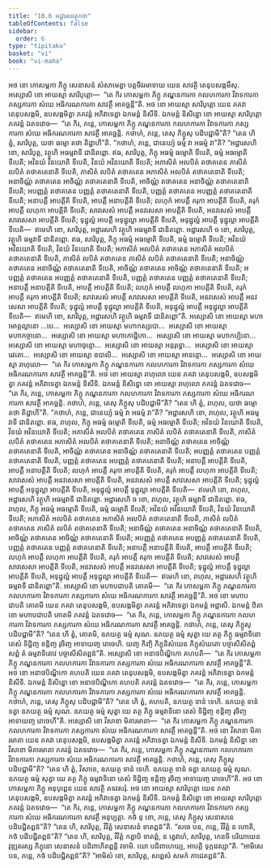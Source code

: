 ```yaml
---
title: "10.6 អដ្ឋារសវត្ថុកថា"
tableOfContents: false
sidebar:
  order: 6
type: "tipitaka"
basket: "vi"
book: "vi-maha"
---
```



<DynamicBreadcrumb />

<Division number="468" book="vi-maha">

<Paragraph number="2003" book="vi-maha">
អថ ខោ កោសម្ពកា ភិក្ខូ សេនាសនំ សំសាមេត្វា បត្តចីវរមាទាយ យេន សាវត្ថិ តេនុបសង្កមឹសុ. អស្សោសិ ខោ អាយស្មា សារិបុត្តោ—  “តេ កិរ កោសម្ពកា ភិក្ខូ ភណ្ឌនការកា កលហការកា វិវាទការកា ភស្សការកា សំឃេ អធិករណការកា សាវត្ថឹ អាគច្ឆន្តី”តិ. អថ ខោ អាយស្មា សារិបុត្តោ យេន ភគវា តេនុបសង្កមិ, ឧបសង្កមិត្វា ភគវន្តំ អភិវាទេត្វា ឯកមន្តំ និសីទិ. ឯកមន្តំ និសិន្នោ ខោ អាយស្មា សារិបុត្តោ ភគវន្តំ ឯតទវោច—  “តេ កិរ, ភន្តេ, កោសម្ពកា ភិក្ខូ ភណ្ឌនការកា កលហការកា វិវាទការកា ភស្សការកា សំឃេ អធិករណការកា សាវត្ថឹ អាគច្ឆន្តិ. កថាហំ, ភន្តេ, តេសុ ភិក្ខូសុ បដិបជ្ជាមី”តិ? “តេន ហិ ត្វំ, សារិបុត្ត, យថា ធម្មោ តថា តិដ្ឋាហី”តិ. “កថាហំ, ភន្តេ, ជានេយ្យំ ធម្មំ វា អធម្មំ វា”តិ?
</Paragraph>

<Paragraph number="2004" book="vi-maha">
“អដ្ឋារសហិ ខោ, សារិបុត្ត, វត្ថូហិ អធម្មវាទី ជានិតព្ពោ. ឥធ, សារិបុត្ត, ភិក្ខុ អធម្មំ ធម្មោតិ ទីបេតិ, ធម្មំ អធម្មោតិ ទីបេតិ; អវិនយំ វិនយោតិ ទីបេតិ, វិនយំ អវិនយោតិ ទីបេតិ; អភាសិតំ អលបិតំ តថាគតេន ភាសិតំ លបិតំ តថាគតេនាតិ ទីបេតិ, ភាសិតំ លបិតំ តថាគតេន អភាសិតំ អលបិតំ តថាគតេនាតិ ទីបេតិ; អនាចិណ្ណំ តថាគតេន អាចិណ្ណំ តថាគតេនាតិ ទីបេតិ, អាចិណ្ណំ តថាគតេន អនាចិណ្ណំ តថាគតេនាតិ ទីបេតិ; អបញ្ញត្តំ តថាគតេន បញ្ញត្តំ តថាគតេនាតិ ទីបេតិ, បញ្ញត្តំ តថាគតេន អបញ្ញត្តំ តថាគតេនាតិ ទីបេតិ; អនាបត្តឹ អាបត្តីតិ ទីបេតិ, អាបត្តឹ អនាបត្តីតិ ទីបេតិ; លហុកំ អាបត្តឹ គរុកា អាបត្តីតិ ទីបេតិ, គរុកំ អាបត្តឹ លហុកា អាបត្តីតិ ទីបេតិ; សាវសេសំ អាបត្តឹ អនវសេសា អាបត្តីតិ ទីបេតិ, អនវសេសំ អាបត្តឹ សាវសេសា អាបត្តីតិ ទីបេតិ; ទុដ្ឋុល្លំ អាបត្តឹ អទុដ្ឋុល្លា អាបត្តីតិ ទីបេតិ, អទុដ្ឋុល្លំ អាបត្តឹ ទុដ្ឋុល្លា អាបត្តីតិ ទីបេតិ—  ឥមេហិ ខោ, សារិបុត្ត, អដ្ឋារសហិ វត្ថូហិ អធម្មវាទី ជានិតព្ពោ.
</Paragraph>

<Paragraph number="2005" book="vi-maha">
អដ្ឋារសហិ ច ខោ, សារិបុត្ត, វត្ថូហិ ធម្មវាទី ជានិតព្ពោ. ឥធ, សារិបុត្ត, ភិក្ខុ អធម្មំ អធម្មោតិ ទីបេតិ, ធម្មំ ធម្មោតិ ទីបេតិ; អវិនយំ អវិនយោតិ ទីបេតិ, វិនយំ វិនយោតិ ទីបេតិ; អភាសិតំ អលបិតំ តថាគតេន អភាសិតំ អលបិតំ តថាគតេនាតិ ទីបេតិ, ភាសិតំ លបិតំ តថាគតេន ភាសិតំ លបិតំ តថាគតេនាតិ ទីបេតិ; អនាចិណ្ណំ តថាគតេន អនាចិណ្ណំ តថាគតេនាតិ ទីបេតិ, អាចិណ្ណំ តថាគតេន អាចិណ្ណំ តថាគតេនាតិ ទីបេតិ; អបញ្ញត្តំ តថាគតេន អបញ្ញត្តំ តថាគតេនាតិ ទីបេតិ, បញ្ញត្តំ តថាគតេន បញ្ញត្តំ តថាគតេនាតិ ទីបេតិ; អនាបត្តឹ អនាបត្តីតិ ទីបេតិ, អាបត្តឹ អាបត្តីតិ ទីបេតិ; លហុកំ អាបត្តឹ លហុកា អាបត្តីតិ ទីបេតិ, គរុកំ អាបត្តឹ គរុកា អាបត្តីតិ ទីបេតិ; សាវសេសំ អាបត្តឹ សាវសេសា អាបត្តីតិ ទីបេតិ, អនវសេសំ អាបត្តឹ អនវសេសា អាបត្តីតិ ទីបេតិ; ទុដ្ឋុល្លំ អាបត្តឹ ទុដ្ឋុល្លា អាបត្តីតិ ទីបេតិ, អទុដ្ឋុល្លំ អាបត្តឹ អទុដ្ឋុល្លា អាបត្តីតិ ទីបេតិ—  ឥមេហិ ខោ, សារិបុត្ត, អដ្ឋារសហិ វត្ថូហិ ធម្មវាទី ជានិតព្ពោ”តិ.
</Paragraph>

</Division>
<Division number="469" book="vi-maha">

<Paragraph number="2006" book="vi-maha">
អស្សោសិ ខោ អាយស្មា មហាមោគ្គល្លានោ …បេ…  អស្សោសិ ខោ អាយស្មា មហាកស្សបោ…  អស្សោសិ ខោ អាយស្មា មហាកច្ចានោ…  អស្សោសិ ខោ អាយស្មា មហាកោដ្ឋិកោ…  អស្សោសិ ខោ អាយស្មា មហាកប្បិនោ…  អស្សោសិ ខោ អាយស្មា មហាចុន្ទោ…  អស្សោសិ ខោ អាយស្មា អនុរុទ្ធោ…  អស្សោសិ ខោ អាយស្មា រេវតោ…  អស្សោសិ ខោ អាយស្មា ឧបាលិ…  អស្សោសិ ខោ អាយស្មា អានន្ទោ…  អស្សោសិ ខោ អាយស្មា រាហុលោ—  “តេ កិរ កោសម្ពកា ភិក្ខូ ភណ្ឌនការកា កលហការកា វិវាទការកា ភស្សការកា សំឃេ អធិករណការកា សាវត្ថឹ អាគច្ឆន្តី”តិ. អថ ខោ អាយស្មា រាហុលោ យេន ភគវា តេនុបសង្កមិ, ឧបសង្កមិត្វា ភគវន្តំ អភិវាទេត្វា ឯកមន្តំ និសីទិ. ឯកមន្តំ និសិន្នោ ខោ អាយស្មា រាហុលោ ភគវន្តំ ឯតទវោច—  “តេ កិរ, ភន្តេ, កោសម្ពកា ភិក្ខូ ភណ្ឌនការកា កលហការកា វិវាទការកា ភស្សការកា សំឃេ អធិករណការកា សាវត្ថឹ អាគច្ឆន្តិ. កថាហំ, ភន្តេ, តេសុ ភិក្ខូសុ បដិបជ្ជាមី”តិ? “តេន ហិ ត្វំ, រាហុល, យថា ធម្មោ តថា តិដ្ឋាហី”តិ. “កថាហំ, ភន្តេ, ជានេយ្យំ ធម្មំ វា អធម្មំ វា”តិ?
</Paragraph>

<Paragraph number="2007" book="vi-maha">
“អដ្ឋារសហិ ខោ, រាហុល, វត្ថូហិ អធម្មវាទី ជានិតព្ពោ. ឥធ, រាហុល, ភិក្ខុ អធម្មំ ធម្មោតិ ទីបេតិ, ធម្មំ អធម្មោតិ ទីបេតិ; អវិនយំ វិនយោតិ ទីបេតិ, វិនយំ អវិនយោតិ ទីបេតិ; អភាសិតំ អលបិតំ តថាគតេន ភាសិតំ លបិតំ តថាគតេនាតិ ទីបេតិ, ភាសិតំ លបិតំ តថាគតេន អភាសិតំ អលបិតំ តថាគតេនាតិ ទីបេតិ; អនាចិណ្ណំ តថាគតេន អាចិណ្ណំ តថាគតេនាតិ ទីបេតិ, អាចិណ្ណំ តថាគតេន អនាចិណ្ណំ តថាគតេនាតិ ទីបេតិ; អបញ្ញត្តំ តថាគតេន បញ្ញត្តំ តថាគតេនាតិ ទីបេតិ, បញ្ញត្តំ តថាគតេន អបញ្ញត្តំ តថាគតេនាតិ ទីបេតិ; អនាបត្តឹ អាបត្តីតិ ទីបេតិ, អាបត្តឹ អនាបត្តីតិ ទីបេតិ; លហុកំ អាបត្តឹ គរុកា អាបត្តីតិ ទីបេតិ, គរុកំ អាបត្តឹ លហុកា អាបត្តីតិ ទីបេតិ; សាវសេសំ អាបត្តឹ អនវសេសា អាបត្តីតិ ទីបេតិ, អនវសេសំ អាបត្តឹ សាវសេសា អាបត្តីតិ ទីបេតិ; ទុដ្ឋុល្លំ អាបត្តឹ អទុដ្ឋុល្លា អាបត្តីតិ ទីបេតិ, អទុដ្ឋុល្លំ អាបត្តឹ ទុដ្ឋុល្លា អាបត្តីតិ ទីបេតិ—  ឥមេហិ ខោ, រាហុល, អដ្ឋារសហិ វត្ថូហិ អធម្មវាទី ជានិតព្ពោ.
</Paragraph>

<Paragraph number="2008" book="vi-maha">
អដ្ឋារសហិ ច ខោ, រាហុល, វត្ថូហិ ធម្មវាទី ជានិតព្ពោ. ឥធ, រាហុល, ភិក្ខុ អធម្មំ អធម្មោតិ ទីបេតិ, ធម្មំ ធម្មោតិ ទីបេតិ; អវិនយំ អវិនយោតិ ទីបេតិ, វិនយំ វិនយោតិ ទីបេតិ; អភាសិតំ អលបិតំ តថាគតេន អភាសិតំ អលបិតំ តថាគតេនាតិ ទីបេតិ, ភាសិតំ លបិតំ តថាគតេន ភាសិតំ លបិតំ តថាគតេនាតិ ទីបេតិ; អនាចិណ្ណំ តថាគតេន អនាចិណ្ណំ តថាគតេនាតិ ទីបេតិ, អាចិណ្ណំ តថាគតេន អាចិណ្ណំ តថាគតេនាតិ ទីបេតិ; អបញ្ញត្តំ តថាគតេន អបញ្ញត្តំ តថាគតេនាតិ ទីបេតិ, បញ្ញត្តំ តថាគតេន បញ្ញត្តំ តថាគតេនាតិ ទីបេតិ; អនាបត្តឹ អនាបត្តីតិ ទីបេតិ, អាបត្តឹ អាបត្តីតិ ទីបេតិ; លហុកំ អាបត្តឹ លហុកា អាបត្តីតិ ទីបេតិ, គរុកំ អាបត្តឹ គរុកា អាបត្តីតិ ទីបេតិ; សាវសេសំ អាបត្តឹ សាវសេសា អាបត្តីតិ ទីបេតិ, អនវសេសំ អាបត្តឹ អនវសេសា អាបត្តីតិ ទីបេតិ; ទុដ្ឋុល្លំ អាបត្តឹ ទុដ្ឋុល្លា អាបត្តីតិ ទីបេតិ, អទុដ្ឋុល្លំ អាបត្តឹ អទុដ្ឋុល្លា អាបត្តីតិ ទីបេតិ—  ឥមេហិ ខោ, រាហុល, អដ្ឋារសហិ វត្ថូហិ ធម្មវាទី ជានិតព្ពោ”តិ.
</Paragraph>

</Division>
<Division number="470" book="vi-maha">

<Paragraph number="2009" book="vi-maha">
អស្សោសិ ខោ មហាបជាបតិ គោតមី—  “តេ កិរ កោសម្ពកា ភិក្ខូ ភណ្ឌនការកា កលហការកា វិវាទការកា ភស្សការកា សំឃេ អធិករណការកា សាវត្ថឹ អាគច្ឆន្តី”តិ. អថ ខោ មហាបជាបតិ គោតមី យេន ភគវា តេនុបសង្កមិ, ឧបសង្កមិត្វា ភគវន្តំ អភិវាទេត្វា ឯកមន្តំ អដ្ឋាសិ. ឯកមន្តំ ឋិតា ខោ មហាបជាបតិ គោតមី ភគវន្តំ ឯតទវោច—  “តេ កិរ, ភន្តេ, កោសម្ពកា ភិក្ខូ ភណ្ឌនការកា កលហការកា វិវាទការកា ភស្សការកា សំឃេ អធិករណការកា សាវត្ថឹ អាគច្ឆន្តិ. កថាហំ, ភន្តេ, តេសុ ភិក្ខូសុ បដិបជ្ជាមី”តិ? “តេន ហិ ត្វំ, គោតមិ, ឧភយត្ថ ធម្មំ សុណ. ឧភយត្ថ ធម្មំ សុត្វា យេ តត្ថ ភិក្ខូ ធម្មវាទិនោ តេសំ ទិដ្ឋិញ្ច ខន្តិញ្ច រុចិញ្ច អាទាយញ្ច រោចេហិ. យញ្ច កិញ្ចិ ភិក្ខុនិសំឃេន ភិក្ខុសំឃតោ បច្ចាសីសិតព្ពំ សព្ពំ តំ ធម្មវាទិតោវ បច្ចាសីសិតព្ពន៑”តិ.
</Paragraph>

</Division>
<Division number="471" book="vi-maha">

<Paragraph number="2010" book="vi-maha">
អស្សោសិ ខោ អនាថបិណ្ឌិកោ គហបតិ—  “តេ កិរ កោសម្ពកា ភិក្ខូ ភណ្ឌនការកា កលហការកា វិវាទការកា ភស្សការកា សំឃេ អធិករណការកា សាវត្ថឹ អាគច្ឆន្តី”តិ. អថ ខោ អនាថបិណ្ឌិកោ គហបតិ យេន ភគវា តេនុបសង្កមិ, ឧបសង្កមិត្វា ភគវន្តំ អភិវាទេត្វា ឯកមន្តំ និសីទិ. ឯកមន្តំ និសិន្នោ ខោ អនាថបិណ្ឌិកោ គហបតិ ភគវន្តំ ឯតទវោច—  “តេ កិរ, ភន្តេ, កោសម្ពកា ភិក្ខូ ភណ្ឌនការកា កលហការកា វិវាទការកា ភស្សការកា សំឃេ អធិករណការកា សាវត្ថឹ អាគច្ឆន្តិ. កថាហំ, ភន្តេ, តេសុ ភិក្ខូសុ បដិបជ្ជាមី”តិ? “តេន ហិ ត្វំ, គហបតិ, ឧភយត្ថ ទានំ ទេហិ. ឧភយត្ថ ទានំ ទត្វា ឧភយត្ថ ធម្មំ សុណ. ឧភយត្ថ ធម្មំ សុត្វា យេ តត្ថ ភិក្ខូ ធម្មវាទិនោ តេសំ ទិដ្ឋិញ្ច ខន្តិញ្ច រុចិញ្ច អាទាយញ្ច រោចេហី”តិ.
</Paragraph>

</Division>
<Division number="472" book="vi-maha">

<Paragraph number="2011" book="vi-maha">
អស្សោសិ ខោ វិសាខា មិគារមាតា—  “តេ កិរ កោសម្ពកា ភិក្ខូ ភណ្ឌនការកា កលហការកា វិវាទការកា ភស្សការកា សំឃេ អធិករណការកា សាវត្ថឹ អាគច្ឆន្តី”តិ. អថ ខោ វិសាខា មិគារមាតា យេន ភគវា តេនុបសង្កមិ, ឧបសង្កមិត្វា ភគវន្តំ អភិវាទេត្វា ឯកមន្តំ និសីទិ. ឯកមន្តំ និសិន្នា ខោ វិសាខា មិគារមាតា ភគវន្តំ ឯតទវោច—  “តេ កិរ, ភន្តេ, កោសម្ពកា ភិក្ខូ ភណ្ឌនការកា កលហការកា វិវាទការកា ភស្សការកា សំឃេ អធិករណការកា សាវត្ថឹ អាគច្ឆន្តិ. កថាហំ, ភន្តេ, តេសុ ភិក្ខូសុ បដិបជ្ជាមី”តិ? “តេន ហិ ត្វំ, វិសាខេ, ឧភយត្ថ ទានំ ទេហិ. ឧភយត្ថ ទានំ ទត្វា ឧភយត្ថ ធម្មំ សុណ. ឧភយត្ថ ធម្មំ សុត្វា យេ តត្ថ ភិក្ខូ ធម្មវាទិនោ តេសំ ទិដ្ឋិញ្ច ខន្តិញ្ច រុចិញ្ច អាទាយញ្ច រោចេហី”តិ.
</Paragraph>

</Division>
<Division number="473" book="vi-maha">

<Paragraph number="2012" book="vi-maha">
អថ ខោ កោសម្ពកា ភិក្ខូ អនុបុព្ពេន យេន សាវត្ថិ តទវសរុំ. អថ ខោ អាយស្មា សារិបុត្តោ យេន ភគវា តេនុបសង្កមិ, ឧបសង្កមិត្វា ភគវន្តំ អភិវាទេត្វា ឯកមន្តំ និសីទិ. ឯកមន្តំ និសិន្នោ ខោ អាយស្មា សារិបុត្តោ ភគវន្តំ ឯតទវោច—  “តេ កិរ, ភន្តេ, កោសម្ពកា ភិក្ខូ ភណ្ឌនការកា កលហការកា វិវាទការកា ភស្សការកា សំឃេ អធិករណការកា សាវត្ថឹ អនុប្បត្តា. កថំ នុ ខោ, ភន្តេ, តេសុ ភិក្ខូសុ សេនាសនេ បដិបជ្ជិតព្ពន៑”តិ? “តេន ហិ, សារិបុត្ត, វិវិត្តំ សេនាសនំ ទាតព្ពន៑”តិ. “សចេ បន, ភន្តេ, វិវិត្តំ ន ហោតិ, កថំ បដិបជ្ជិតព្ពន៑”តិ? “តេន ហិ, សារិបុត្ត, វិវិត្តំ កត្វាបិ ទាតព្ពំ, ន ត្វេវាហំ, សារិបុត្ត, កេនចិ បរិយាយេន វុឌ្ឍតរស្ស ភិក្ខុនោ សេនាសនំ បដិពាហិតព្ពន្តិ វទាមិ. យោ បដិពាហេយ្យ, អាបត្តិ ទុក្កដស្សា”តិ.
</Paragraph>

<Paragraph number="2013" book="vi-maha">
“អាមិសេ បន, ភន្តេ, កថំ បដិបជ្ជិតព្ពន៑”តិ? “អាមិសំ ខោ, សារិបុត្ត, សព្ពេសំ សមកំ ភាជេតព្ពន៑”តិ.
</Paragraph>
</Division>